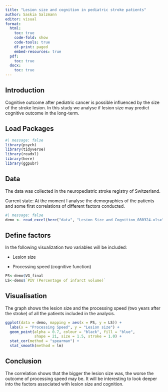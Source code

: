 ```yaml
---
title: "Lesion size and cognition in pediatric stroke patients"
author: Saskia Salzmann
editor: visual
format:
  html:
    toc: true
    code-fold: show
    code-tools: true
    df-print: paged 
    embed-resources: true 
  pdf: 
    toc: true
  docx:
    toc: true
---
```


## Introduction

Cognitive outcome after pediatric cancer is possible influenced by the size of the stroke lesion. In this study we analyse if lesion size may predict cognitive outcome in the long-term.

## Load Packages

```r
#| message: false
library(psych)
library(tidyverse)
library(readxl)
library(here)
library(ggpubr)
```

## Data

The data was collected in the neuropediatric stroke registry of Switzerland.

Current state: At the moment I analyse the demographics of the patients and some first correlations of different factors conducted.

```r
#| message: false
demo <- read_excel(here("data", "Lesion Size and Cognition_080324.xlsx"))
```

## Define factors

In the following visualization two variables will be included:

-   Lesion size

-   Processing speed (cognitive function)

```r
PS<-demo$VG_final
LS<-demo$`PIV (Percentage of infarct volume)`

```

## Visualisation

The graph shows the lesion size and the processing speed (two years after the stroke) of all the patients included in the analysis.

```r
ggplot(data = demo, mapping = aes(x = PS, y = LS)) + 
  labs(x = "Processing Speed", y = "Lesion size") +
  geom_point(alpha = 0.7, colour = "black", fill = "blue",
             shape = 21, size = 1.5, stroke = 1.0) +
  stat_cor(method = "spearman") +
  stat_smooth(method = lm)

```

## Conclusion

The correlation shows that the bigger the lesion size was, the worse the outcome of processing speed may be. It will be interesting to look deeper into the factors associated with lesion size and cognition.
